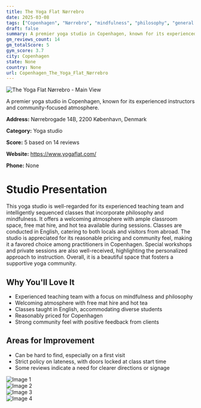```yaml
---
title: The Yoga Flat Nørrebro
date: 2025-03-08
tags: ["Copenhagen", "Nørrebro", "mindfulness", "philosophy", "general yoga practice", "cozy", "community-focused", "Copenhagen"]  
draft: false
summary: A premier yoga studio in Copenhagen, known for its experienced instructors and community-focused atmosphere.
gm_reviews_count: 14
gm_totalScore: 5
gym_score: 3.7
city: Copenhagen
state: None
country: None
url: Copenhagen_The_Yoga_Flat_Nørrebro
---
```


<div className="aspect-[16/9] relative my-8">
  <img 
    src="https://lh5.googleusercontent.com/p/AF1QipO-XwWhGj1m3iqFmZlhZR_A8B1xsSzZ7AuUaHmw=w1920-h1080-k-no"
    alt="The Yoga Flat Nørrebro - Main View"
    className="object-cover absolute inset-0 w-full h-full rounded-lg"
  />
</div>

A premier yoga studio in Copenhagen, known for its experienced instructors and community-focused atmosphere.

**Address:** Nørrebrogade 14B, 2200 København, Denmark

**Category:** Yoga studio

**Score:** 5 based on 14 reviews

**Website:** https://www.yogaflat.com/

**Phone:** None

# Studio Presentation

This yoga studio is well-regarded for its experienced teaching team and intelligently sequenced classes that incorporate philosophy and mindfulness. It offers a welcoming atmosphere with ample classroom space, free mat hire, and hot tea available during sessions. Classes are conducted in English, catering to both locals and visitors from abroad. The studio is appreciated for its reasonable pricing and community feel, making it a favored choice among practitioners in Copenhagen. Special workshops and private sessions are also well-received, highlighting the personalized approach to instruction. Overall, it is a beautiful space that fosters a supportive yoga community.


## Why You'll Love It

- Experienced teaching team with a focus on mindfulness and philosophy
- Welcoming atmosphere with free mat hire and hot tea
- Classes taught in English, accommodating diverse students
- Reasonably priced for Copenhagen
- Strong community feel with positive feedback from clients

## Areas for Improvement

- Can be hard to find, especially on a first visit
- Strict policy on lateness, with doors locked at class start time
- Some reviews indicate a need for clearer directions or signage

<div className="grid grid-cols-1 xl:grid-cols-2 gap-4 my-8">
<div className="aspect-[4/3] relative"><img src="https://lh5.googleusercontent.com/p/AF1QipPRQX8iRdexql2D6JVNC_9BfSvxqDskhwCdoDUS=w1920-h1080-k-no" alt="Image 1" className="object-cover absolute inset-0 w-full h-full rounded-lg" /></div>
<div className="aspect-[4/3] relative"><img src="https://lh5.googleusercontent.com/p/AF1QipMILXCIvJB-Yu7tfDjRI_JvCRxOVQ6FUYP09E97=w1920-h1080-k-no" alt="Image 2" className="object-cover absolute inset-0 w-full h-full rounded-lg" /></div>
<div className="aspect-[4/3] relative"><img src="https://lh5.googleusercontent.com/p/AF1QipNe-o66m-6GgUY_rjPSX3hIpGFo--rCtfI9Q_9j=w1920-h1080-k-no" alt="Image 3" className="object-cover absolute inset-0 w-full h-full rounded-lg" /></div>
<div className="aspect-[4/3] relative"><img src="https://lh5.googleusercontent.com/p/AF1QipPQGHVz18Jgqf0xS9tQnPV1AFonGDgCGxebNSOA=w1920-h1080-k-no" alt="Image 4" className="object-cover absolute inset-0 w-full h-full rounded-lg" /></div>
</div>